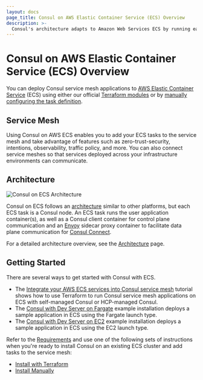 ```yaml
---
layout: docs
page_title: Consul on AWS Elastic Container Service (ECS) Overview
description: >-
  Consul's architecture adapts to Amazon Web Services ECS by running each task with an application container, a client agent, and an Envoy proxy. Learn how Consul service mesh works on ECS and find getting started tutorials for several scenarios.
---
```


# Consul on AWS Elastic Container Service (ECS) Overview

You can deploy Consul service mesh applications to [AWS Elastic Container Service](https://aws.amazon.com/ecs/) (ECS) using either our official [Terraform modules](/docs/ecs/terraform/install) or by [manually configuring the task definition](/docs/ecs/manual/install).

## Service Mesh

Using Consul on AWS ECS enables you to add your ECS tasks to the service mesh and
take advantage of features such as zero-trust-security, intentions, observability,
traffic policy, and more. You can also connect service meshes so that services deployed across your infrastructure environments can communicate.

## Architecture

![Consul on ECS Architecture](/img/consul-ecs-arch.png)

Consul on ECS follows an [architecture](/docs/architecture) similar to other platforms, but each ECS task is a
Consul node. An ECS task runs the user application container(s), as well as a Consul client container for control plane
communication and an [Envoy](https://envoyproxy.io/) sidecar proxy container to facilitate data plane communication for
[Consul Connect](/docs/connect).

For a detailed architecture overview, see the [Architecture](/docs/ecs/architecture) page.

## Getting Started

There are several ways to get started with Consul with ECS.

- The [Integrate your AWS ECS services into Consul service mesh](/consul/tutorials/cloud-integrations/consul-ecs) tutorial shows how to use Terraform to run Consul service mesh applications on ECS with self-managed Consul or HCP-managed Consul.
- The [Consul with Dev Server on Fargate](https://registry.terraform.io/modules/hashicorp/consul-ecs/aws/latest/examples/dev-server-fargate) example installation deploys a sample application in ECS using the Fargate launch type.
- The [Consul with Dev Server on EC2](https://registry.terraform.io/modules/hashicorp/consul-ecs/aws/latest/examples/dev-server-ec2) example installation deploys a sample application in ECS using the EC2 launch type.

Refer to the [Requirements](/docs/ecs/requirements) and use one of the following sets of instructions when you're ready to install Consul on an existing ECS cluster and add tasks to the service mesh:

- [Install with Terraform](/docs/ecs/terraform/install)
- [Install Manually](/docs/ecs/manual/install)
